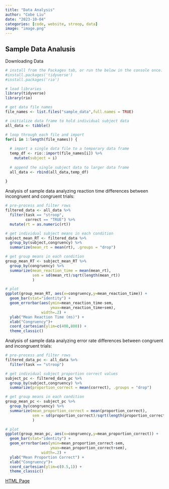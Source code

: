 ```yaml
---
title: "Data Analysis"
author: "Cobe Liu"
date: "2023-10-04"
categories: [code, website, stroop, data]
image: "image.png"
---
```


## Sample Data Analusis

Downloading Data

``` r
# install from the Packages tab, or run the below in the console once.
#install.packages('tidyverse')
#install.packages('rio')

# load libraries
library(tidyverse)
library(rio)

# get data file names
file_names <- list.files("sample_data",full.names = TRUE)

# initialize data frame to hold individual subject data
all_data <- tibble()

# loop through each file and import
for(i in 1:length(file_names)) {
  
  # import a single data file to a temporary data frame
  temp_df <- rio::import(file_names[i]) %>%
    mutate(subject = i)
  
  # append the single subject data to larger data frame
  all_data <- rbind(all_data,temp_df)
  
}
```

Analysis of sample data analyzing reaction time differences between incongruent and congruent trials:

```r
# pre-process and filter rows
filtered_data <- all_data %>%
  filter(task == "stroop",
         correct == "TRUE") %>%
  mutate(rt = as.numeric(rt))

# get individual subject means in each condition
subject_mean_RT <- filtered_data %>%
  group_by(subject,congruency) %>%
  summarize(mean_rt = mean(rt), .groups = "drop")

# get group means in each condition
group_mean_RT <- subject_mean_RT %>%
  group_by(congruency) %>%
  summarize(mean_reaction_time = mean(mean_rt),
            sem = sd(mean_rt)/sqrt(length(mean_rt))
            )

# plot
ggplot(group_mean_RT, aes(x=congruency,y=mean_reaction_time)) +
  geom_bar(stat="identity") +
  geom_errorbar(aes(ymin=mean_reaction_time-sem,
                    ymax=mean_reaction_time+sem),
                width=.2) +
  ylab("Mean Reaction Time (ms)") +
  xlab("Congruency")+
  coord_cartesian(ylim=c(400,800)) +
  theme_classic()

```

Analysis of sample data analyzing error rate differences between congruent and incongruent trials:

```r

# pre-process and filter rows
filtered_data_pc <- all_data %>%
  filter(task == "stroop")

# get individual subject proportion correct values
subject_pc <- filtered_data_pc %>%
  group_by(subject,congruency) %>%
  summarize(proportion_correct = mean(correct), .groups = "drop")

# get group means in each condition
group_mean_pc <- subject_pc %>%
  group_by(congruency) %>%
  summarize(mean_proportion_correct = mean(proportion_correct),
            sem = sd(proportion_correct)/sqrt(length(proportion_correct))
            )

# plot
ggplot(group_mean_pc, aes(x=congruency,y=mean_proportion_correct)) +
  geom_bar(stat="identity") +
  geom_errorbar(aes(ymin=mean_proportion_correct-sem,
                    ymax=mean_proportion_correct+sem),
                width=.2) +
  ylab("Mean Proportion Correct") +
  xlab("Congruency")+
  coord_cartesian(ylim=c(0.5,1)) +
  theme_classic()
```


[HTML Page](stroop.html)